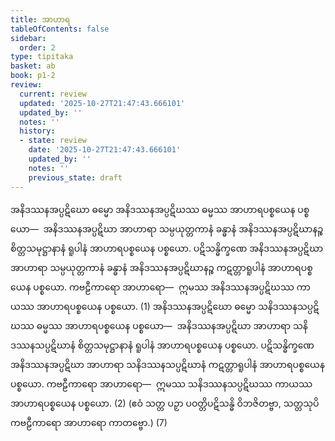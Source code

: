 ```yaml
---
title: အာဟာရ
tableOfContents: false
sidebar:
  order: 2
type: tipitaka
basket: ab
book: p1-2
review:
  current: review
  updated: '2025-10-27T21:47:43.666101'
  updated_by: ''
  notes: ''
  history:
  - state: review
    date: '2025-10-27T21:47:43.666101'
    updated_by: ''
    notes: ''
    previous_state: draft
---
```



<ReviewStatus review={frontmatter.review} showDetails={true} />

<HypothesisAnnotation frontmatter={frontmatter} />

<DynamicBreadcrumb />

<Division number="45" book="p1-2" e="ch" v="37" p="483">

<Paragraph number="3034" book="p1-2">
အနိဒဿနအပ္ပဋိဃော ဓမ္မော အနိဒဿနအပ္ပဋိဃဿ ဓမ္မဿ အာဟာရပစ္စယေန ပစ္စယော—  အနိဒဿနအပ္ပဋိဃာ အာဟာရာ သမ္ပယုတ္တကာနံ ခန္ဓာနံ အနိဒဿနအပ္ပဋိဃာနဉ္စ စိတ္တသမုဋ္ဌာနာနံ ရူပါနံ အာဟာရပစ္စယေန ပစ္စယော. ပဋိသန္ဓိက္ခဏေ အနိဒဿနအပ္ပဋိဃာ အာဟာရာ သမ္ပယုတ္တကာနံ ခန္ဓာနံ အနိဒဿနအပ္ပဋိဃာနဉ္စ ကဋတ္တာရူပါနံ အာဟာရပစ္စယေန ပစ္စယော. <Emphasis>ကဗဠီကာရော အာဟာရော</Emphasis>—  ဣမဿ အနိဒဿနအပ္ပဋိဃဿ ကာယဿ အာဟာရပစ္စယေန ပစ္စယော. (1)
</Paragraph>

<Paragraph number="3035" book="p1-2">
အနိဒဿနအပ္ပဋိဃော ဓမ္မော သနိဒဿနသပ္ပဋိဃဿ ဓမ္မဿ အာဟာရပစ္စယေန ပစ္စယော—  အနိဒဿနအပ္ပဋိဃာ အာဟာရာ သနိဒဿနသပ္ပဋိဃာနံ စိတ္တသမုဋ္ဌာနာနံ ရူပါနံ အာဟာရပစ္စယေန ပစ္စယော. ပဋိသန္ဓိက္ခဏေ အနိဒဿနအပ္ပဋိဃာ အာဟာရာ သနိဒဿနသပ္ပဋိဃာနံ ကဋတ္တာရူပါနံ အာဟာရပစ္စယေန ပစ္စယော. <Emphasis>ကဗဠီကာရော အာဟာရော</Emphasis>—  ဣမဿ သနိဒဿနသပ္ပဋိဃဿ ကာယဿ အာဟာရပစ္စယေန ပစ္စယော. (2)
</Paragraph>

<Paragraph number="3036" book="p1-2">
(ဧဝံ သတ္တ ပဉှာ ပဝတ္တိပဋိသန္ဓိ ဝိဘဇိတဗ္ဗာ, သတ္တသုပိ ကဗဠီကာရော အာဟာရော ကာတဗ္ဗော.) (7)
</Paragraph>
</Division>
